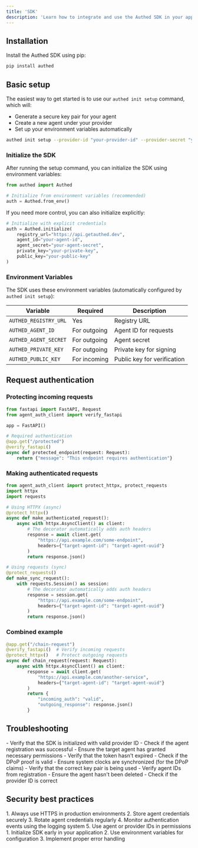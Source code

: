 ```yaml
---
title: 'SDK'
description: 'Learn how to integrate and use the Authed SDK in your applications'
---
```


## Installation

Install the Authed SDK using pip:

```bash
pip install authed
```

## Basic setup

The easiest way to get started is to use our `authed init setup` command, which will:
- Generate a secure key pair for your agent
- Create a new agent under your provider
- Set up your environment variables automatically

```bash
authed init setup --provider-id "your-provider-id" --provider-secret "your-provider-secret"
```

### Initialize the SDK

After running the setup command, you can initialize the SDK using environment variables:

```python
from authed import Authed

# Initialize from environment variables (recommended)
auth = Authed.from_env()
```

If you need more control, you can also initialize explicitly:

```python
# Initialize with explicit credentials
auth = Authed.initialize(
    registry_url="https://api.getauthed.dev",
    agent_id="your-agent-id",
    agent_secret="your-agent-secret",
    private_key="your-private-key",
    public_key="your-public-key"
)
```

### Environment Variables

The SDK uses these environment variables (automatically configured by `authed init setup`):

| Variable | Required | Description |
|----------|----------|-------------|
| `AUTHED_REGISTRY_URL` | Yes | Registry URL |
| `AUTHED_AGENT_ID` | For outgoing | Agent ID for requests |
| `AUTHED_AGENT_SECRET` | For outgoing | Agent secret |
| `AUTHED_PRIVATE_KEY` | For outgoing | Private key for signing |
| `AUTHED_PUBLIC_KEY` | For incoming | Public key for verification |

## Request authentication

### Protecting incoming requests

```python
from fastapi import FastAPI, Request
from agent_auth_client import verify_fastapi

app = FastAPI()

# Required authentication
@app.get("/protected")
@verify_fastapi()
async def protected_endpoint(request: Request):
    return {"message": "This endpoint requires authentication"}
```

### Making authenticated requests

```python
from agent_auth_client import protect_httpx, protect_requests
import httpx
import requests

# Using HTTPX (async)
@protect_httpx()
async def make_authenticated_request():
    async with httpx.AsyncClient() as client:
        # The decorator automatically adds auth headers
        response = await client.get(
            "https://api.example.com/some-endpoint",
            headers={"target-agent-id": "target-agent-uuid"}
        )
        return response.json()

# Using requests (sync)
@protect_requests()
def make_sync_request():
    with requests.Session() as session:
        # The decorator automatically adds auth headers
        response = session.get(
            "https://api.example.com/some-endpoint",
            headers={"target-agent-id": "target-agent-uuid"}
        )
        return response.json()
```

### Combined example

```python
@app.get("/chain-request")
@verify_fastapi()  # Verify incoming requests
@protect_httpx()   # Protect outgoing requests
async def chain_request(request: Request):
    async with httpx.AsyncClient() as client:
        response = await client.get(
            "https://api.example.com/another-service",
            headers={"target-agent-id": "target-agent-uuid"}
        )
        return {
            "incoming_auth": "valid",
            "outgoing_response": response.json()
        }
```

## Troubleshooting

<AccordionGroup>
  <Accordion icon="circle-xmark" title="Client not registered">
    - Verify that the SDK is initialized with valid provider ID
    - Check if the agent registration was successful
  </Accordion>
  
  <Accordion icon="triangle-exclamation" title="Token verification failed">
    - Ensure the target agent has granted necessary permissions
    - Verify that the token hasn't expired
    - Check if the DPoP proof is valid
  </Accordion>
  
  <Accordion icon="key" title="Invalid DPoP proof">
    - Ensure system clocks are synchronized (for the DPoP claims)
    - Verify that the correct key pair is being used
  </Accordion>
  
  <Accordion icon="user-xmark" title="Agent not found">
    - Verify agent IDs from registration
    - Ensure the agent hasn't been deleted
    - Check if the provider ID is correct
  </Accordion>
</AccordionGroup>

## Security best practices

<AccordionGroup>
  <Accordion icon="shield" title="Security recommendations">
    1. Always use HTTPS in production environments
    2. Store agent credentials securely
    3. Rotate agent credentials regularly
    4. Monitor authentication events using the logging system
    5. Use agent or provider IDs in permissions
  </Accordion>
  
  <Accordion icon="code" title="Implementation Tips">
    1. Initialize SDK early in your application
    2. Use environment variables for configuration
    3. Implement proper error handling
  </Accordion>
</AccordionGroup> 